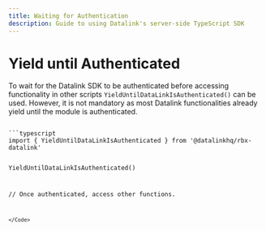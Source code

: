 ```yaml
---
title: Waiting for Authentication
description: Guide to using Datalink's server-side TypeScript SDK
---
```



# Yield until Authenticated

To wait for the Datalink SDK to be authenticated before accessing functionality in other scripts `YieldUntilDataLinkIsAuthenticated()` can be used. However, it is not mandatory as most Datalink functionalities already yield until the module is authenticated.

<Code>
```typescript
import { YieldUntilDataLinkIsAuthenticated } from '@datalinkhq/rbx-datalink'

YieldUntilDataLinkIsAuthenticated()

// Once authenticated, access other functions.

```
</Code>